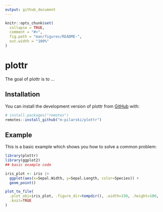 ```yaml
---
output: github_document
---
```


<!-- README.md is generated from README.Rmd. Please edit that file -->

```r
knitr::opts_chunk$set(
  collapse = TRUE,
  comment = "#>",
  fig.path = "man/figures/README-",
  out.width = "100%"
)
```

# plottr

<!-- badges: start -->
<!-- badges: end -->

The goal of plottr is to ...

## Installation

You can install the development version of plottr from [GitHub](https://github.com/) with:

``` r
# install.packages("remotes")
remotes::install_github("m-pilarski/plottr")
```

## Example

This is a basic example which shows you how to solve a common problem:

```r
library(plottr)
library(ggplot2)
## basic example code
```

```r
iris_plot <- iris |> 
  ggplot(aes(x=Sepal.Width, y=Sepal.Length, color=Species)) + 
  geom_point()
```

```r
plot_to_file(
  .plot_obj=iris_plot, .figure_dir=tempdir(), .width=150, .height=100,
  .knit=TRUE
)
```
